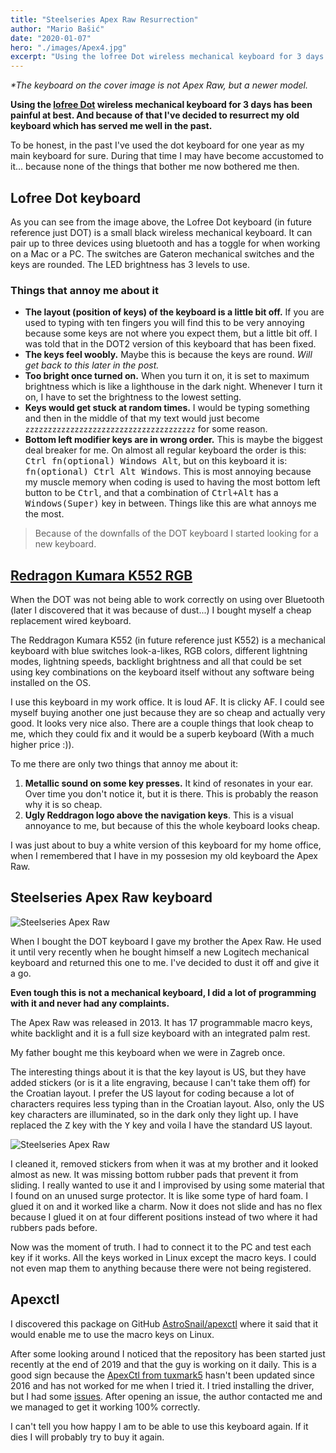```yaml
---
title: "Steelseries Apex Raw Resurrection"
author: "Mario Bašić"
date: "2020-01-07"
hero: "./images/Apex4.jpg"
excerpt: "Using the lofree Dot wireless mechanical keyboard for 3 days has been painful at best. And because of that I've decided to resurrect my old keyboard which has served me well in the past."
---
```


_*The keyboard on the cover image is not Apex Raw, but a newer model._

**Using the [lofree Dot](https://www.lofree.co/collections/keyboards/products/dot-mechanical-keyboard) wireless mechanical keyboard for 3 days has been painful at best. And because of that I've decided to resurrect my old keyboard which has served me well in the past.**

To be honest, in the past I've used the dot keyboard for one year as my main keyboard for sure. During that time I may have become accustomed to it... because none of the things that bother me now bothered me then.

## Lofree Dot keyboard

As you can see from the image above, the Lofree Dot keyboard (in future reference just DOT) is a small black wireless mechanical keyboard. It can pair up to three devices using bluetooth and has a toggle for when working on a Mac or a PC. The switches are Gateron mechanical switches and the keys are rounded. The LED brightness has 3 levels to use.

### Things that annoy me about it

- **The layout (position of keys) of the keyboard is a little bit off.** If you are used to typing with ten fingers you will find this to be very annoying because some keys are not where you expect them, but a little bit off. I was told that in the DOT2 version of this keyboard that has been fixed.
- **The keys feel woobly.** Maybe this is because the keys are round. _Will get back to this later in the post._
- **Too bright once turned on.** When you turn it on, it is set to maximum brightness which is like a lighthouse in the dark night. Whenever I turn it on, I have to set the brightness to the lowest setting.
- **Keys would get stuck at random times.** I would be typing something and then in the middle of that my text would just become `zzzzzzzzzzzzzzzzzzzzzzzzzzzzzzzzzzzzzz` for some reason.
- **Bottom left modifier keys are in wrong order.** This is maybe the biggest deal breaker for me. On almost all regular keyboard the order is this: <kbd>Ctrl fn(optional) Windows Alt</kbd>, but on this keyboard it is: <kbd>fn(optional) Ctrl Alt Windows</kbd>. This is most annoying because my muscle memory when coding is used to having the most bottom left button to be <kbd>Ctrl</kbd>, and that a combination of <kbd>Ctrl+Alt</kbd> has a <kbd>Windows(Super)</kbd> key in between. Things like this are what annoys me the most.

> Because of the downfalls of the DOT keyboard I started looking for a new keyboard.

## [Redragon Kumara K552 RGB](https://www.redragonzone.com/products/redragon-k552-kumara-87-key-led-rgb-backlit-mechanical-computer-illuminated-keyboard-with-blue-switches-for-pc-gaming-compact-abs-metal-design)

When the DOT was not being able to work correctly on using over Bluetooth (later I discovered that it was because of dust...) I bought myself a cheap replacement wired keyboard.

The Reddragon Kumara K552 (in future reference just K552) is a mechanical keyboard with blue switches look-a-likes, RGB colors, different lightning modes, lightning speeds, backlight brightness and all that could be set using key combinations on the keyboard itself without any software being installed on the OS.

I use this keyboard in my work office. It is loud AF. It is clicky AF. I could see myself buying another one just because they are so cheap and actually very good. It looks very nice also. There are a couple things that look cheap to me, which they could fix and it would be a superb keyboard (With a much higher price :)).

To me there are only two things that annoy me about it:

1. **Metallic sound on some key presses.** It kind of resonates in your ear. Over time you don't notice it, but it is there. This is probably the reason why it is so cheap.
2. **Ugly Reddragon logo above the navigation keys**. This is a visual annoyance to me, but because of this the whole keyboard looks cheap.

I was just about to buy a white version of this keyboard for my home office, when I remembered that I have in my possesion my old keyboard the Apex Raw.

## Steelseries Apex Raw keyboard

![Steelseries Apex Raw](./images/80826499_190027362138157_8492217991768339838_n.jpg)

When I bought the DOT keyboard I gave my brother the Apex Raw. He used it until very recently when he bought himself a new Logitech mechanical keyboard and returned this one to me. I've decided to dust it off and give it a go.

**Even tough this is not a mechanical keyboard, I did a lot of programming with it and never had any complaints.**

The Apex Raw was released in 2013. It has 17 programmable macro keys, white backlight and it is a full size keyboard with an integrated palm rest.

My father bought me this keyboard when we were in Zagreb once.

The interesting things about it is that the key layout is US, but they have added stickers (or is it a lite engraving, because I can't take them off) for the Croatian layout. I prefer the US layout for coding because a lot of characters requires less typing than in the Croatian layout. Also, only the US key characters are illuminated, so in the dark only they light up. I have replaced the <kbd>Z</kbd> key with the <kbd>Y</kbd> key and voila I have the standard US layout.

![Steelseries Apex Raw](./images/80846501_190383822136537_1398990804626554681_n.jpg)

I cleaned it, removed stickers from when it was at my brother and it looked almost as new. It was missing bottom rubber pads that prevent it from sliding. I really wanted to use it and I improvised by using some material that I found on an unused surge protector. It is like some type of hard foam. I glued it on and it worked like a charm. Now it does not slide and has no flex because I glued it on at four different positions instead of two where it had rubbers pads before.

Now was the moment of truth. I had to connect it to the PC and test each key if it works. All the keys worked in Linux except the macro keys. I could not even map them to anything because there were not being registered.

## Apexctl

I discovered this package on GitHub [AstroSnail/apexctl](https://github.com/AstroSnail/apexctl) where it said that it would enable me to use the macro keys on Linux.

After some looking around I noticed that the repository has been started just recently at the end of 2019 and that the guy is working on it daily. This is a good sign because the [ApexCtl from tuxmark5](https://github.com/tuxmark5/ApexCtl) hasn't been updated since 2016 and has not worked for me when I tried it. I tried installing the driver, but I had some [issues](https://github.com/AstroSnail/apexctl/issues/4). After opening an issue, the author contacted me and we managed to get it working 100% correctly.

I can't tell you how happy I am to be able to use this keyboard again. If it dies I will probably try to buy it again.